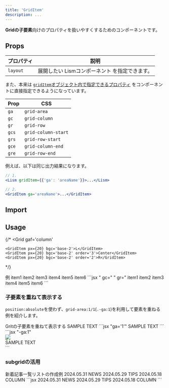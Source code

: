 ```yaml
---
title: 'GridItem'
description: ...
---
```




**Gridの子要素**向けのプロパティを扱いやすくするためのコンポーネントです。  


## Props

| プロパティ | 説明 |
|---|---|
|`layout`| 展開したい Lismコンポーネント を指定できます。|



また、本来は [`gridItem`オブジェクト内で指定できるプロパティ](/css/prop-class/#grid) をコンポーネントに直接指定できるようになっています。

|Prop|CSS|
|---|---|
|`ga`|`grid-area`|
|`gc`|`grid-column`|
|`gr`|`grid-row`|
|`gcs`|`grid-column-start`|
|`grs`|`grid-row-start`|
|`gce`|`grid-column-end`|
|`gre`|`grid-row-end`|


<PreviewTitle>例えば、以下は同じ出力結果になります。</PreviewTitle>
```jsx
// 1.
<Lism gridItem={{'ga': 'areaName'}}>...</Lism>

// 2.
<GridItem ga='areaName'>...</GridItem>
```



## Import

<ImportPackage component='Grid, GridItem' />


## Usage

{/* <Grid
	gaf='column'
>
	<GridItem px={20} bgc='base-2'>L</GridItem>
	<GridItem px={20} bgc='base-2' order='3'>Center</GridItem>
	<GridItem px={20} bgc='base-2' order='2'>R</GridItem>
</Grid> */}

<Preview>
	<PreviewTitle>例</PreviewTitle>
	<PreviewArea resize p={20}>
		<Grid variant='repeat' cols='3' rows='3' g='5'>
			<GridItem p='20' bgc='base-2'>item1</GridItem>
			<GridItem p='20' bgc='base-2'>item2</GridItem>
			<GridItem p='20' bgc='base-2'>item3</GridItem>
			<GridItem p='20' bgc='base-2'>item4</GridItem>
			<GridItem p='20' bgc='base-2' gc='span 2'>item5</GridItem>
			<GridItem layout={Center} gc='3' gr='1 / -1' p='20' bgc='blue'>item6</GridItem>
		</Grid>
	</PreviewArea>
	<PreviewCode slot='tab' label='JSX'>
		```jsx " gc=" " gr="
		<Grid variant='repeat' cols='3' rows='3' g='5'>
			<GridItem p='20' bgc='base-2'>item1</GridItem>
			<GridItem p='20' bgc='base-2'>item2</GridItem>
			<GridItem p='20' bgc='base-2'>item3</GridItem>
			<GridItem p='20' bgc='base-2'>item4</GridItem>
			<GridItem p='20' bgc='base-2' gc='span 2'>item5</GridItem>
			<GridItem layout={Center} gc='3' gr='1 / -1' p='20' bgc='blue'>item6</GridItem>
		</Grid>
		```
	</PreviewCode>
</Preview>



### 子要素を重ねて表示する

`position:absolute`を使わず、`grid-area:1/1`(`.-ga:1`)を利用して要素を重ねる例を紹介します。

<Preview>
	<PreviewTitle>Gritの子要素を重ねて表示する</PreviewTitle>
	<PreviewArea p='10'>
		<Grid ar='16/9' ji='c' ai='c'>
			<GridItem layout={Frame} ga='1/1' w='100%' h='100%'>
				<Media src='/img/img-1.jpg' op='mid'/>
			</GridItem>
			<Decorator ga='1' blur='80px' bgc='white' w='50%' h='4em'/>
			<GridItem ga='1/1' fz='2xl' z='1'>SAMPLE TEXT</GridItem>
		</Grid>
	</PreviewArea>
	<PreviewCode slot='tab' label='JSX'>
		```jsx "ga='1'"
		<Grid ar='16/9' ji='c' ai='c'>
			<GridItem layout={Frame} ga='1/1' w='100%' h='100%'>
				<Media src='/img/img-1.jpg' op='mid'/>
			</GridItem>
			<Decorator ga='1/1' blur='80px' bgc='white' w='50%' h='4em'/>
			<GridItem ga='1/1' fz='2xl' z='1'>SAMPLE TEXT</GridItem>
		</Grid>
		```
	</PreviewCode>
	<PreviewCode slot='tab' label='HTML'>
		```jsx "-ga:1"
		<div class="l--grid -ar:16/9 -ji:c -ai:c">
			<div class="l--frame -w:100% -h:100% -ga:1">
				<img class="-op:mid" src="/img/img-1.jpg">  
			</div>
			<div class="l--decorator -bgc: -w -h -ga:1" style="--bgc:var(--white);--w:50%;--h:4em;filter:blur(80px)" aria-hidden="true"></div>
			<div class="-fz:2xl -z:1 -ga:1">SAMPLE TEXT</div>
		</div>
		```
	</PreviewCode>
</Preview>



### subgridの活用

<Preview>
	<PreviewTitle>新着記事一覧リストの作成例</PreviewTitle>
	<PreviewArea p='30' resize>
		<Grid gtc={['auto','auto 1fr']} bd='b'>
			<GridItem layout={Grid} gtc='subgrid' gc='1/-1' g='20' ai='start' bd='t' py='30'>
				<Grid gtc={['auto auto', '1fr 1fr']} g='20' jc='s' ai='c'>
					<Lism fz='xs'>2024.05.31</Lism>
					<Lism d='if' jc='c' bd fz='xs' lh='1' bgc='text' c='base' p='10' bdrs='1'>NEWS</Lism>
				</Grid>
				<Dummy lang='ja' tag='a' href='####' hov='fade' c='inherit' td='n' className='u--trimHL' lh='s' />
			</GridItem>
			<GridItem layout={Grid} gtc='subgrid' gc='1/-1' g='20' ai='start' bd='t' py='30'>
				<Grid gtc={['auto auto', '1fr 1fr']} g='20' jc='s' ai='c'>
					<Lism fz='xs'>2024.05.29</Lism>
					<Lism d='if' jc='c' bd fz='xs' lh='1' bgc='text' c='base' p='10' bdrs='1'>TIPS</Lism>
				</Grid>
				<Dummy lang='ja' offset='1' tag='a' href='####' hov='fade' c='inherit' td='n' length='s' className='u--trimHL' lh='s' />
			</GridItem>
			<GridItem layout={Grid} gtc='subgrid' gc='1/-1' g='20' ai='start' bd='t' py='30'>
				<Grid gtc={['auto auto', '1fr 1fr']} g='20' jc='s' ai='c'>
					<Lism fz='xs'>2024.05.18</Lism>
					<Lism d='if' jc='c' bd fz='xs' lh='1' bgc='text' c='base' p='10' bdrs='1'>COLUMN</Lism>
				</Grid>
				<Dummy lang='ja' offset='2' tag='a' href='####' hov='fade' c='inherit' td='n' className='u--trimHL' lh='s' />
			</GridItem>
		</Grid>
	</PreviewArea>
	<PreviewCode slot='tab' label='JSX'>
		```jsx
		<Grid gtc={['auto','auto 1fr']} bd='b'>
			<GridItem layout={Grid} gtc='subgrid' gc='1/-1' g='20' ai='start' bd='t' py='30'>
				<Grid gtc={['auto auto', '1fr 1fr']} g='20' jc='s' ai='c'>
					<Lism fz='xs'>2024.05.31</Lism>
					<Lism d='if' jc='c' bd fz='xs' lh='1' bgc='text' c='base' p='10' bdrs='1'>NEWS</Lism>
				</Grid>
				<Dummy lang='ja' tag='a' href='####' hov='fade' c='inherit' td='n' className='u--trimHL' lh='s' />
			</GridItem>
			<GridItem layout={Grid} gtc='subgrid' gc='1/-1' g='20' ai='start' bd='t' py='30'>
				<Grid gtc={['auto auto', '1fr 1fr']} g='20' jc='s' ai='c'>
					<Lism fz='xs'>2024.05.29</Lism>
					<Lism d='if' jc='c' bd fz='xs' lh='1' bgc='text' c='base' p='10' bdrs='1'>TIPS</Lism>
				</Grid>
				<Dummy lang='ja' offset='1' tag='a' href='####' hov='fade' c='inherit' td='n' length='s' className='u--trimHL' lh='s' />
			</GridItem>
			<GridItem layout={Grid} gtc='subgrid' gc='1/-1' g='20' ai='start' bd='t' py='30'>
				<Grid gtc={['auto auto', '1fr 1fr']} g='20' jc='s' ai='c'>
					<Lism fz='xs'>2024.05.18</Lism>
					<Lism d='if' jc='c' bd fz='xs' lh='1' bgc='text' c='base' p='10' bdrs='1'>COLUMN</Lism>
				</Grid>
				<Dummy lang='ja' offset='2' tag='a' href='####' hov='fade' c='inherit' td='n' className='u--trimHL' lh='s' />
			</GridItem>
		</Grid>
		```
	</PreviewCode>
</Preview>
